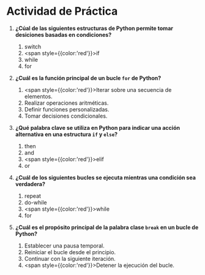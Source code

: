 # Actividad de Práctica


1. **¿Cúal de las siguientes estructuras de Python permite tomar desiciones basadas en condiciones?**
    1. switch
    2. <span style={{color:'red'}}>if</span>
    3. while
    4. for

2. **¿Cuál es la función principal de un bucle `for` de Python?**
    1. <span style={{color:'red'}}>Iterar sobre una secuencia de elementos.</span>
    2. Realizar operaciones aritméticas.
    3. Definir funciones personalizadas.
    4. Tomar decisiones condicionales.

3. **¿Qué palabra clave se utiliza en Python para indicar una acción alternativa en una estructura `if` y `else`?**
    1. then
    2. and
    3. <span style={{color:'red'}}>elif</span>
    4. or

4. **¿Cuál de los siguientes bucles se ejecuta mientras una condición sea verdadera?**
    1. repeat
    2. do-while
    3. <span style={{color:'red'}}>while</span>
    4. for

5. **¿Cuál es el propósito principal de la palabra clase `break` en un bucle de Python?**
    1. Establecer una pausa temporal.
    2. Reiniciar el bucle desde el principio.
    3. Continuar con la siguiente iteración.
    4. <span style={{color:'red'}}>Detener la ejecución del bucle.</span>
